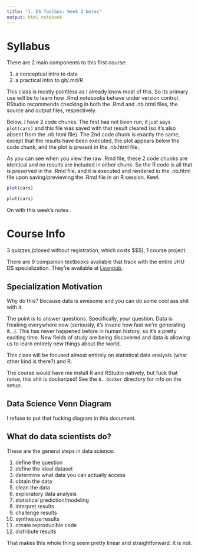 ```yaml
---
title: "1. DS Toolbox: Week 1 Notes"
output: html_notebook
---
```


# Syllabus
There are 2 main components to this first course:

1. a conceptual intro to data
2. a practical intro to git/.md/R

This class is mostly pointless as I already know most of this. So its primary use will be to learn how .Rmd notebooks behave under version control. RStudio recommends checking in both the .Rmd and .nb.html files, the source and output files, respectively.

Below, I have 2 code chunks. The first has not been run; it just says `plot(cars)` and this file was saved with that result cleared (so it's also absent from the .nb.html file). The 2nd code chunk is exactly the same, except that the results have been executed, the plot appears below the code chunk, and the plot is present in the .nb.html file.

As you can see when you view the raw .Rmd file, these 2 code chunks are identical and no results are included in either chunk. So the R code is all that is preserved in the .Rmd file, and it is executed and rendered in the .nb.html file upon saving/previewing the .Rmd file in an R session. Kewl.

```r
plot(cars)
```


```r
plot(cars)
```

On with this week's notes.

# Course Info
3 quizzes,(closed without registration, which costs \$\$$), 1 course project.

There are 9 companion textbooks available that track with the entire JHU DS specialization. They're available at [Leanpub](www.leanpub.com).

## Specialization Motivation
Why do this? Because data is awesome and you can do some cool ass shit with it.

The point is to answer questions. Specifically, *your* question. Data is freaking everywhere now (seriously, it's insane how fast we're generating it...). This has never happened before in human history, so it's a pretty exciting time. New fields of study are being discovered and data is allowing us to learn entirely new things about the world.

This class will be focused almost entirely on statistical data analysis (what other kind is there?) and R.

The course would have me install R and RStudio natively, but fuck that noise, this shit is dockerized! See the `0. Docker` directory for info on the setup.

## Data Science Venn Diagram
I refuse to put that fucking diagram in this document.

## What do data scientists do?
These are the general steps in data science:

1. define the question
2. define the ideal dataset
3. determine what data you can actually access
4. obtain the data
5. clean the data
6. exploratory data analysis
7. statistical prediction/modeling
8. interpret results
9. challenge results
10. synthesize results
11. create reproducible code
12. distribute results

That makes this whole thing seem pretty linear and straightforward. It is not.

